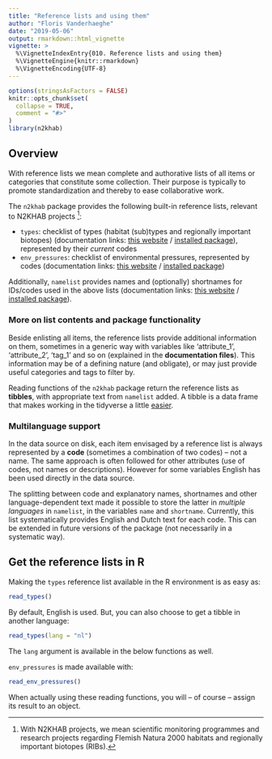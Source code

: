 ```yaml
---
title: "Reference lists and using them"
author: "Floris Vanderhaeghe"
date: "2019-05-06"
output: rmarkdown::html_vignette
vignette: >
  %\VignetteIndexEntry{010. Reference lists and using them}
  %\VignetteEngine{knitr::rmarkdown}
  %\VignetteEncoding{UTF-8}
---
```


```r
options(stringsAsFactors = FALSE)
knitr::opts_chunk$set(
  collapse = TRUE,
  comment = "#>"
)
library(n2khab)
```


## Overview

With reference lists we mean complete and authorative lists of all items or categories that constitute some collection.
Their purpose is typically to promote standardization and thereby to ease collaborative work.

The `n2khab` package provides the following built-in reference lists, 
relevant to N2KHAB projects [^N2KHAB]:

- `types`: checklist of types (habitat (sub)types and regionally important biotopes) (documentation links: [this website](../reference/types.html) / [installed package](../html/types.html)), 
represented by their *current* codes
- `env_pressures`: checklist of environmental pressures, represented by codes (documentation links: [this website](../reference/env_pressures.html) / [installed package](../html/env_pressures.html))

Additionally, `namelist` provides names and (optionally) shortnames for IDs/codes used in the above lists (documentation links: [this website](../reference/namelist.html) / [installed package](../html/namelist.html)).

[^N2KHAB]: With N2KHAB projects, we mean scientific monitoring programmes and research projects regarding Flemish Natura 2000 habitats and regionally important biotopes (RIBs).


### More on list contents and package functionality

Beside enlisting all items, the reference lists provide additional information on them, sometimes in a generic way with variables like 'attribute_1', 'attribute_2', 'tag_1' and so on (explained in the **documentation files**).
This information may be of a defining nature (and obligate), or may just provide useful categories and tags to filter by.

Reading functions of the `n2khab` package return the reference lists as **tibbles**, with appropriate text from `namelist` added.
A tibble is a data frame that makes working in the tidyverse a little [easier](https://r4ds.had.co.nz/tibbles.html).



### Multilanguage support

In the data source on disk, each item envisaged by a reference list is always represented by a **code** (sometimes a combination of two codes) -- not a name.
The same approach is often followed for other attributes (use of codes, not names or descriptions).
However for some variables English has been used directly in the data source.

The splitting between code and explanatory names, shortnames and other language-dependent text made it possible to store the latter in _multiple languages_ in `namelist`, in the variables `name` and `shortname`.
Currently, this list systematically provides English and Dutch text for each code. This can be extended in future versions of the package (not necessarily in a systematic way).




## Get the reference lists in R

Making the `types` reference list available in the R environment is as easy as:

```r
read_types()
```

By default, English is used.
But, you can also choose to get a tibble in another language:

```r
read_types(lang = "nl")
```

The `lang` argument is available in the below functions as well.

`env_pressures` is made available with:

```r
read_env_pressures()
```

When actually using these reading functions, you will -- of course -- assign its result to an object.
